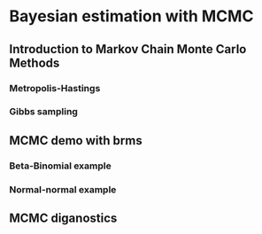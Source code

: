 # Bayesian estimation with MCMC {#BayesMCMC}

## Introduction to Markov Chain Monte Carlo Methods

### Metropolis-Hastings

### Gibbs sampling

## MCMC demo with brms

### Beta-Binomial example

### Normal-normal example


## MCMC diganostics


